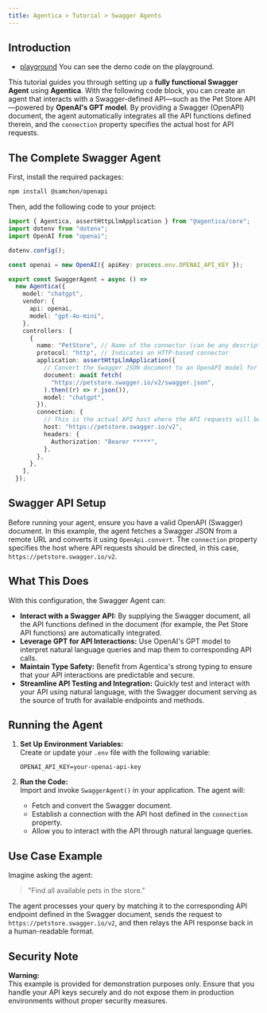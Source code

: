 ```yaml
---
title: Agentica > Tutorial > Swagger Agents
---
```


## Introduction

- [playground](https://stackblitz.com/~/github.com/wrtnlabs/agentica-tutorial-swagger?file=README.md) You can see the demo code on the playground.

This tutorial guides you through setting up a **fully functional Swagger Agent** using **Agentica**. With the following code block, you can create an agent that interacts with a Swagger-defined API—such as the Pet Store API—powered by **OpenAI's GPT model**. By providing a Swagger (OpenAPI) document, the agent automatically integrates all the API functions defined therein, and the `connection` property specifies the actual host for API requests.

## The Complete Swagger Agent

First, install the required packages:

```bash
npm install @samchon/openapi
```

Then, add the following code to your project:

```typescript
import { Agentica, assertHttpLlmApplication } from "@agentica/core";
import dotenv from "dotenv";
import OpenAI from "openai";

dotenv.config();

const openai = new OpenAI({ apiKey: process.env.OPENAI_API_KEY });

export const SwaggerAgent = async () =>
  new Agentica({
    model: "chatgpt",
    vendor: {
      api: openai,
      model: "gpt-4o-mini",
    },
    controllers: [
      {
        name: "PetStore", // Name of the connector (can be any descriptive name)
        protocol: "http", // Indicates an HTTP-based connector
        application: assertHttpLlmApplication({
          // Convert the Swagger JSON document to an OpenAPI model for Agentica.
          document: await fetch(
            "https://petstore.swagger.io/v2/swagger.json",
          ).then((r) => r.json()),
          model: "chatgpt",
        }),
        connection: {
          // This is the actual API host where the API requests will be sent.
          host: "https://petstore.swagger.io/v2",
          headers: {
            Authorization: "Bearer *****",
          },
        },
      },
    ],
  });
```

## Swagger API Setup

Before running your agent, ensure you have a valid OpenAPI (Swagger) document. In this example, the agent fetches a Swagger JSON from a remote URL and converts it using `OpenApi.convert`. The `connection` property specifies the host where API requests should be directed, in this case, `https://petstore.swagger.io/v2`.

## What This Does

With this configuration, the Swagger Agent can:

- **Interact with a Swagger API:** By supplying the Swagger document, all the API functions defined in the document (for example, the Pet Store API functions) are automatically integrated.
- **Leverage GPT for API Interactions:** Use OpenAI's GPT model to interpret natural language queries and map them to corresponding API calls.
- **Maintain Type Safety:** Benefit from Agentica's strong typing to ensure that your API interactions are predictable and secure.
- **Streamline API Testing and Integration:** Quickly test and interact with your API using natural language, with the Swagger document serving as the source of truth for available endpoints and methods.

## Running the Agent

1. **Set Up Environment Variables:**  
   Create or update your `.env` file with the following variable:

   ```env
   OPENAI_API_KEY=your-openai-api-key
   ```

2. **Run the Code:**  
   Import and invoke `SwaggerAgent()` in your application. The agent will:
   - Fetch and convert the Swagger document.
   - Establish a connection with the API host defined in the `connection` property.
   - Allow you to interact with the API through natural language queries.

## Use Case Example

Imagine asking the agent:

> "Find all available pets in the store."

The agent processes your query by matching it to the corresponding API endpoint defined in the Swagger document, sends the request to `https://petstore.swagger.io/v2`, and then relays the API response back in a human-readable format.

## Security Note

**Warning:**  
This example is provided for demonstration purposes only. Ensure that you handle your API keys securely and do not expose them in production environments without proper security measures.
